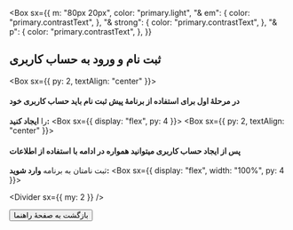 
<Box
  sx={{
    m: "80px 20px",
    color: "primary.light",
    "& em": {
      color: "primary.contrastText",
    },
    "& strong": {
      color: "primary.contrastText",
    },
    "& p": {
      color: "primary.contrastText",
    },
  }}
>

## ثبت نام و ورود به حساب کاربری

<Box sx={{ py: 2, textAlign: "center" }}>
  #### در مرحلۀ اول برای استفاده از برنامۀ پیش ثبت نام باید **حساب کاربری** خود
  را **ایجاد کنید:**
  <Box sx={{ display: "flex", py: 4 }}>
    <SignupForm mdx />
  </Box>
</Box>
<Divider />
<Box sx={{ py: 2, textAlign: "center" }}>
  #### پس از ایجاد حساب کاربری میتوانید همواره در ادامه با استفاده از اطلاعات
  ثبت نامتان به برنامه **وارد شوید:**
  <Box sx={{ display: "flex", width: "100%", py: 4 }}>
    <LoginForm mdx />
  </Box>
</Box>

<Divider sx={{ my: 2 }} />
<Link href="/how-to-use" >
<Button component="div" sx={{fontSize: "16px", "& p": {
    color: "primary.main"
}}}>
بازگشت به صفحۀ راهنما
</Button>
</Link>
</Box>
